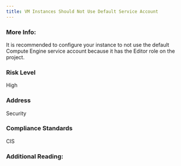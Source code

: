 ```yaml
---
title: VM Instances Should Not Use Default Service Account
---
```


### More Info:

It is recommended to configure your instance to not use the default Compute Engine service account because it has the Editor role on the project.

### Risk Level

High

### Address

Security

### Compliance Standards

CIS

### Additional Reading:
